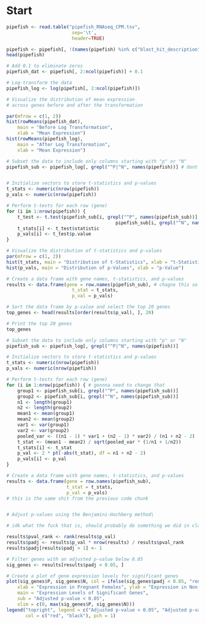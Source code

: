 # Start

```r
pipefish <- read.table("pipefish_RNAseq_CPM.tsv", 
                        sep='\t', 
                        header=TRUE) 

pipefish <- pipefish[, !(names(pipefish) %in% c("blast_hit_description", "KEEG_ortholog_ID"))]
head(pipefish)
```

```r
# Add 0.1 to eliminate zeros
pipefish_dat <- pipefish[, 2:ncol(pipefish)] + 0.1

# Log-transform the data
pipefish_log <- log(pipefish[, 2:ncol(pipefish)])

# Visualize the distribution of mean expression
# across genes before and after the transformation

par(mfrow = c(1, 2))
hist(rowMeans(pipefish_dat), 
    main = "Before Log Transformation", 
    xlab = "Mean Expression")
hist(rowMeans(pipefish_log), 
    main = "After Log Transformation", 
    xlab = "Mean Expression")

```

```r
# Subset the data to include only columns starting with "p" or "N"
pipefish_sub <- pipefish_log[, grepl("^P|^N", names(pipefish))] # dont need to do this here


# Initialize vectors to store t-statistics and p-values
t_stats <- numeric(nrow(pipefish))
p_vals <- numeric(nrow(pipefish))

# Perform t-tests for each row (gene)
for (i in 1:nrow(pipefish)) {
    t_test <- t.test(pipefish_sub[i, grepl("^P", names(pipefish_sub))], 
                                        pipefish_sub[i, grepl("^N", names(pipefish_sub))])
    t_stats[i] <- t_test$statistic
    p_vals[i] <- t_test$p.value
}

# Visualize the distribution of t-statistics and p-values
par(mfrow = c(1, 2))
hist(t_stats, main = "Distribution of t-Statistics", xlab = "t-Statistic")
hist(p_vals, main = "Distribution of p-Values", xlab = "p-Value")

```

```r


# Create a data frame with gene names, t-statistics, and p-values
results <- data.frame(gene = row.names(pipefish_sub), # chagne this so it has the col 1 values akin to each index
                        t_stat = t_stats, 
                        p_val = p_vals)

# Sort the data frame by p-value and select the top 20 genes
top_genes <- head(results[order(results$p_val), ], 20)

# Print the top 20 genes
top_genes
```

```r

# Subset the data to include only columns starting with "p" or "N"
pipefish_sub <- pipefish_log[, grepl("^P|^N", names(pipefish))]

# Initialize vectors to store t-statistics and p-values
t_stats <- numeric(nrow(pipefish))
p_vals <- numeric(nrow(pipefish))

# Perform t-tests for each row (gene)
for (i in 1:nrow(pipefish)) { # gonnna need to change that
    group1 <- pipefish_sub[i, grepl("^P", names(pipefish_sub))]
    group2 <- pipefish_sub[i, grepl("^N", names(pipefish_sub))]
    n1 <- length(group1)
    n2 <- length(group2)
    mean1 <- mean(group1)
    mean2 <- mean(group2)
    var1 <- var(group1)
    var2 <- var(group2)
    pooled_var <- ((n1 - 1) * var1 + (n2 - 1) * var2) / (n1 + n2 - 2)
    t_stat <- (mean1 - mean2) / sqrt(pooled_var * (1/n1 + 1/n2))
    t_stats[i] <- t_stat
    p_val <- 2 * pt(-abs(t_stat), df = n1 + n2 - 2)
    p_vals[i] <- p_val
}

# Create a data frame with gene names, t-statistics, and p-values
results <- data.frame(gene = row.names(pipefish_sub), 
                      t_stat = t_stats, 
                      p_val = p_vals)
# this is the same shit from the previous code chunk


# Adjust p-values using the Benjamini-Hochberg method\

# idk what the fuck that is, should probably do something we did in class

results$pval_rank <- rank(results$p_val)
results$padj <- results$p_val * nrow(results) / results$pval_rank
results$padj[results$padj > 1] <- 1

# Filter genes with an adjusted p-value below 0.05
sig_genes <- results[results$padj < 0.05, ]

# Create a plot of gene expression levels for significant genes
plot(sig_genes$P, sig_genes$N, col = ifelse(sig_genes$padj < 0.05, "red", "black"),
    xlab = "Expression in Pregnant Females", ylab = "Expression in Non-Pregnant Males",
    main = "Expression Levels of Significant Genes",
    sub = "Adjusted p-value < 0.05",
    xlim = c(0, max(sig_genes$P, sig_genes$N)))
legend("topright", legend = c("Adjusted p-value < 0.05", "Adjusted p-value >= 0.05"),
       col = c("red", "black"), pch = 1)
```

```r

```